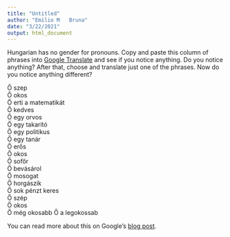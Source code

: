 ```yaml
---
title: "Untitled"
author: "Emilio M   Bruna"
date: "3/22/2021"
output: html_document
---
```


Hungarian has no gender for pronouns. Copy and paste this column of phrases into [Google Translate](https://translate.google.com/) and see if you notice anything. Do you notice anything? After that, choose and translate just one of the phrases. Now do you notice anything different? 

Ő szep  
Ő okos     
Ő erti a matematikát     
Ő kedves  
Ő egy orvos  
Ő egy takarító   
Ő egy politikus   
Ő egy tanár   
Ő erős   
Ő okos  
Ő sofőr  
Ő bevásárol  
Ő mosogat  
Ő horgászik   
Ő sok pénzt keres   
Ő szép   
Ő okos   
Ő még okosabb
Ő a legokossab   

You can read more about this on Google's [blog post](https://blog.google/products/translate/reducing-gender-bias-google-translate/).